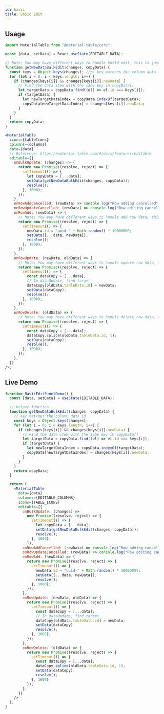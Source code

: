 ```yaml
---
id: basic
title: Basic Edit
---
```



## Usage

```jsx
import MaterialTable from "@material-table/core";

const [data, setData] = React.useState(EDITABLE_DATA);

// Note: You may have different ways to handle build edit, this is just an example, and depending on the data property
function getNewDataBulkEdit(changes, copyData) {
  const keys = Object.keys(changes); //// key matches the column data id
  for (let i = 0; i < keys.length; i++) {
    if (changes[keys[i]] && changes[keys[i]].newData) {
      // Find the data item with the same key in copyData[]
      let targetData = copyData.find((el) => el.id === keys[i]);
      if (targetData) {
        let newTargetDataIndex = copyData.indexOf(targetData);
        copyData[newTargetDataIndex] = changes[keys[i]].newData;
      }
    }
  }
  return copyData;
}

<MaterialTable
  icons={tableIcons}
  columns={columns}
  data={data}
  // Reference: https://material-table.com/#/docs/features/editable
  editable={{
    onBulkUpdate: (changes) => {
      return new Promise((resolve, reject) => {
        setTimeout(() => {
          let copyData = [...data];
          setData(getNewDataBulkEdit(changes, copyData));
          resolve();
        }, 1000);
      });
    },
    onRowAddCancelled: (rowData) => console.log("Row adding cancelled"),
    onRowUpdateCancelled: (rowData) => console.log("Row editing cancelled"),
    onRowAdd: (newData) => {
      // Note: You may have different ways to handle add row data, this is just an example, and depending on the data property
      return new Promise((resolve, reject) => {
        setTimeout(() => {
          newData.id = "uuid-" + Math.random() * 10000000;
          setData([...data, newData]);
          resolve();
        }, 1000);
      });
    },
    onRowUpdate: (newData, oldData) => {
      // Note: You may have different ways to handle update row data, this is just an example, and depending on the data property
      return new Promise((resolve, reject) => {
        setTimeout(() => {
          const dataCopy = [...data];
          // In dataUpdate, find target
          dataCopy[oldData.tableData.id] = newData;
          setData(dataCopy);
          resolve();
        }, 1000);
      });
    },
    onRowDelete: (oldData) => {
      // Note: You may have different ways to handle delete row data, this is just an example, and depending on the data property
      return new Promise((resolve, reject) => {
        setTimeout(() => {
          const dataCopy = [...data];
          dataCopy.splice(oldData.tableData.id, 1);
          setData(dataCopy);
          resolve();
        }, 1000);
      });
    },
  }}
/>;
```

## Live Demo

<InfoBannerAboutGlobalVarsInDemos />

```jsx live
function BasicEditPanelDemo() {
  const [data, setData] = useState(EDITABLE_DATA);

  // Helper function
  function getNewDataBulkEdit(changes, copyData) {
    // key matches the column data id
    const keys = Object.keys(changes);
    for (let i = 0; i < keys.length; i++) {
      if (changes[keys[i]] && changes[keys[i]].newData) {
        // Find the data item with the same key in copyData[]
        let targetData = copyData.find((el) => el.id === keys[i]);
        if (targetData) {
          let newTargetDataIndex = copyData.indexOf(targetData);
          copyData[newTargetDataIndex] = changes[keys[i]].newData;
        }
      }
    }
    return copyData;
  }

  return (
    <MaterialTable
      data={data}
      columns={EDITABLE_COLUMNS}
      icons={TABLE_ICONS}
      editable={{
        onBulkUpdate: (changes) =>
          new Promise((resolve, reject) => {
            setTimeout(() => {
              let copyData = [...data];
              setData(getNewDataBulkEdit(changes, copyData));
              resolve();
            }, 1000);
          }),
        onRowAddCancelled: (rowData) => console.log("Row adding cancelled"),
        onRowUpdateCancelled: (rowData) => console.log("Row editing cancelled"),
        onRowAdd: (newData) => {
          return new Promise((resolve, reject) => {
            setTimeout(() => {
              newData.id = "uuid-" + Math.random() * 10000000;
              setData([...data, newData]);
              resolve();
            }, 1000);
          });
        },
        onRowUpdate: (newData, oldData) => {
          return new Promise((resolve, reject) => {
            setTimeout(() => {
              const dataCopy = [...data];
              // In dataUpdate, find target
              dataCopy[oldData.tableData.id] = newData;
              setData(dataCopy);
              resolve();
            }, 1000);
          });
        },
        onRowDelete: (oldData) => {
          return new Promise((resolve, reject) => {
            setTimeout(() => {
              const dataCopy = [...data];
              dataCopy.splice(oldData.tableData.id, 1);
              setData(dataCopy);
              resolve();
            }, 1000);
          });
        },
      }}
    />
  );
}
```
